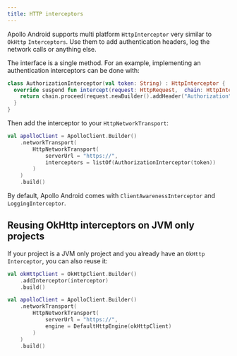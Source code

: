 ```yaml
---
title: HTTP interceptors
---
```


Apollo Android supports multi platform `HttpInterceptor` very similar to `OkHttp` `Interceptors`. Use them to add authentication headers, log the network calls or anything else.

The interface is a single method. For an example, implementing an authentication interceptors can be done with:

```kotlin
class AuthorizationInterceptor(val token: String) : HttpInterceptor {
  override suspend fun intercept(request: HttpRequest,  chain: HttpInterceptorChain): HttpResponse {
    return chain.proceed(request.newBuilder().addHeader("Authorization", "Bearer $token").build())
  }
}
```

Then add the interceptor to your `HttpNetworkTransport`:

```kotlin
val apolloClient = ApolloClient.Builder()
    .networkTransport(
        HttpNetworkTransport(
            serverUrl = "https://",
            interceptors = listOf(AuthorizationInterceptor(token))
        )
    )
    .build()
```

By default, Apollo Android comes with `ClientAwarenessInterceptor` and `LoggingInterceptor`.

## Reusing OkHttp interceptors on JVM only projects

If your project is a JVM only project and you already have an `OkHttp` `Interceptor`, you can also reuse it:

```kotlin
val okHttpClient = OkHttpClient.Builder()
    .addInterceptor(interceptor)
    .build()

val apolloClient = ApolloClient.Builder()
    .networkTransport(
        HttpNetworkTransport(
            serverUrl = "https://",
            engine = DefaultHttpEngine(okHttpClient)
        )
    )
    .build()
```

